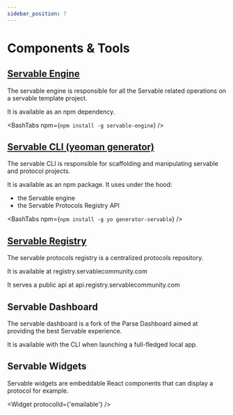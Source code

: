 ```yaml
---
sidebar_position: 7
---
```


# Components & Tools

## [Servable Engine](https://github.com/servable-community/servable-engine)

The servable engine is responsible for all the Servable related operations on a servable template project.

It is available as an npm dependency.

<BashTabs npm={`npm install -g servable-engine`} />

## [Servable CLI (yeoman generator)](https://github.com/servable-community/generator-servable)

The servable CLI is responsible for scaffolding and manipulating servable and protocol projects.

It is available as an npm package. It uses under the hood:
- the Servable engine 
- the Servable Protocols Registry API

<BashTabs npm={`npm install -g yo generator-servable`} />


## [Servable Registry](https://registry.servablecommunity.com)

The servable protocols registry is a centralized  protocols repository.

It is available at registry.servablecommunity.com

It serves a public api at api.registry.servablecommunity.com

## Servable Dashboard

The servable dashboard is a fork of the Parse Dashboard aimed at providing the best Servable experience.

It is available with the CLI when launching a full-fledged local app.

## Servable Widgets

Servable widgets are embeddable React components that can display a protocol for example.

<Widget protocolId={'emailable'} />